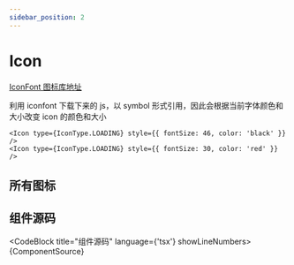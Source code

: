 ```yaml
---
sidebar_position: 2
---
```



# Icon

[IconFont 图标库地址](https://www.iconfont.cn/manage/index?manage_type=myprojects&projectId=3868223)

利用 iconfont 下载下来的 js，以 symbol 形式引用，因此会根据当前字体颜色和大小改变 icon 的颜色和大小

<DemoBlock>
  <Icon type={IconType.LOADING} style={{ fontSize: 46, color: 'black' }} />
  <Icon type={IconType.LOADING} style={{ fontSize: 30, color: 'red' }} />
</DemoBlock>

```tsx
<Icon type={IconType.LOADING} style={{ fontSize: 46, color: 'black' }} />
<Icon type={IconType.LOADING} style={{ fontSize: 30, color: 'red' }} />
```

## 所有图标


<DemoBlock title="所有图标" src={DemoSrc}>
  <Demo />
</DemoBlock>

## 组件源码

<CodeBlock title="组件源码" language={'tsx'} showLineNumbers>
  {ComponentSource}
</CodeBlock>
